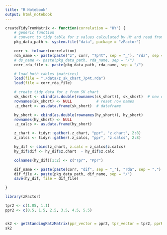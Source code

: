 ```yaml
---
title: "R Notebook"
output: html_notebook
---
```


```r
createTidyFromMatrix <- function(correlation = "HY") {
    # generic function
    # convert to tidy table for z values calculated by HY and read from SK chart
    pkg_data_path <- system.file("data", package = "zFactor")

    corr <- tolower(correlation)
    rda_name <- paste(paste("z", corr, "7p4t", sep = "_"), "rda", sep = ".")
    # ds_name <- paste(pkg_data_path, rda_name, sep = "/")
    corr_rda_file <- paste(pkg_data_path, rda_name, sep = "/")

    # load both tables (matrices)
    load(file = "./data/z_sk_chart_7p4t.rda")
    load(file = corr_rda_file)

    # create tidy data for z from SK chart
    sk_short <- cbind(as.double(rownames(sk_short)), sk_short)  # new column for Tpr
    rownames(sk_short) <- NULL           # reset row names
    .z_chart <- as.data.frame(sk_short)  # dataframe

    hy_short <- cbind(as.double(rownames(hy_short)), hy_short)
    rownames(hy_short) <- NULL
    .z_calcs <- as.data.frame(hy_short)

    z_chart <- tidyr::gather(.z_chart, "ppr", "z.chart", 2:8)
    z_calcs <- tidyr::gather(.z_calcs, "ppr", "z.calcs", 2:8)

    hy_dif <- cbind(z_chart, z.calc = z_calcs$z.calcs)
    hy_dif$dif <- hy_dif$z.chart  - hy_dif$z.calc

    colnames(hy_dif)[1:2] <- c("Tpr", "Ppr")

    dif_name <- paste(paste(corr, "dif", sep = "_"), "rda", sep = ".")
    dif_file <- paste(pkg_data_path, dif_name, sep = "/")
    save(hy_dif, file = dif_file)

}
```

```r
library(zFactor)

tpr2 <- c(1.05, 1.1) 
ppr2 <- c(0.5, 1.5, 2.5, 3.5, 4.5, 5.5) 


sk2 <- getStandingKatzMatrix(ppr_vector = ppr2, tpr_vector = tpr2, pprRange = "lp")
sk2
```

